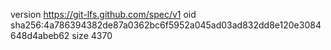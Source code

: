 version https://git-lfs.github.com/spec/v1
oid sha256:4a786394382de87a0362bc6f5952a045ad03ad832dd8e120e3084648d4abeb62
size 4370
